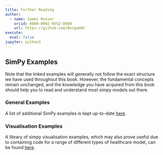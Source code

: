 ```yaml
---
title: Further Reading
author:
  - name: Sammi Rosser
    orcid: 0000-0002-9552-8988
    url: https://github.com/Bergam0t
execute:
  eval: false
jupyter: python3
---
```


## SimPy Examples

:::{.callout-warning}
Note that the linked examples will generally not follow the exact structure we have used throughout this book. However, the fundamental concepts remain unchanged, and the knowledge you have acquired from this book should help you to read and understand most simpy models out there.
:::

### General Examples

A list of additional SimPy examples is kept up-to-date [here](https://github.com/stars/Bergam0t/lists/simpy-examples).

### Visualisation Examples

A library of simpy visualisation examples, which may also prove useful due to containing code for a range of different types of healthcare model, can be found [here](https://github.com/Bergam0t/simpy_visualisation).
